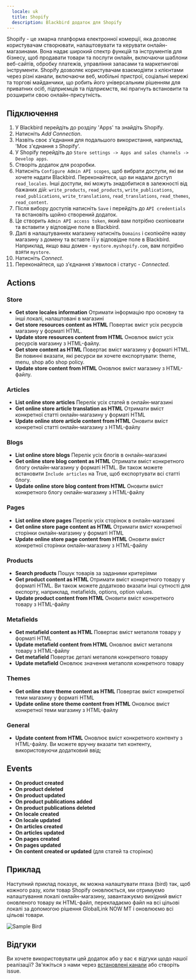 ```yaml
---
  locale: uk
  title: Shopify
  description: Blackbird додаток для Shopify
---
```


<LinkCard title="View on Github" target="_blank" href="https://github.com/bb-io/Shopify" icon="github" />

Shopify - це хмарна платформа електронної комерції, яка дозволяє користувачам створювати, налаштовувати та керувати онлайн-магазинами. Вона надає широкий спектр функцій та інструментів для бізнесу, щоб продавати товари та послуги онлайн, включаючи шаблони веб-сайтів, обробку платежів, управління запасами та маркетингові інструменти. Shopify дозволяє користувачам взаємодіяти з клієнтами через різні канали, включаючи веб, мобільні пристрої, соціальні мережі та торгові майданчики, що робить його універсальним рішенням для приватних осіб, підприємців та підприємств, які прагнуть встановити та розширити свою онлайн-присутність.

## Підключення

1. У Blackbird перейдіть до розділу 'Apps' та знайдіть Shopify.
2. Натисніть _Add Connection_.
3. Назвіть своє з'єднання для подальшого використання, наприклад, 'Моє з'єднання з Shopify'.
4. У Shopify перейдіть до `Store settings -> Apps and sales channels -> Develop apps`.
5. Створіть додаток для розробки.
6. Натисніть `Configure Admin API scopes`, щоб вибрати доступи, які ви хочете надати Blackbird. Переконайтеся, що ви надали доступ `read_locales`. Інші доступи, які можуть знадобитися в залежності від бажаних дій: `write_products`, `read_products`, `write_publications`, `read_publications`, `write_translations`, `read_translations`, `read_themes`, `read_content`.
7. Після вибору доступів натисніть `Save` і перейдіть до `API credentials` та встановіть щойно створений додаток.
8. Це створить `Admin API access token`, який вам потрібно скопіювати та вставити у відповідне поле в Blackbird.
9. Далі в налаштуваннях магазину натисніть `Domains` і скопіюйте назву магазину з домену та вставте її у відповідне поле в Blackbird. Наприклад, якщо ваш домен - `mystore.myshopify.com`, вам потрібно взяти `mystore`.
10. Натисніть _Connect_.
11. Переконайтеся, що з'єднання з'явилося і статус - _Connected_.

## Actions

### Store
- **Get store locales information** Отримати інформацію про основну та інші локалі, налаштовані в магазині
- **Get store resources content as HTML** Повертає вміст усіх ресурсів магазину у форматі HTML.
- **Update store resources content from HTML** Оновлює вміст усіх ресурсів магазину з HTML-файлу.
- **Get store content as HTML** Повертає вміст магазину у форматі HTML. Ви повинні вказати, які ресурси ви хочете експортувати: theme, menu, shop або shop policy.
- **Update store content from HTML** Оновлює вміст магазину з HTML-файлу.

### Articles

- **List online store articles** Перелік усіх статей в онлайн-магазині
- **Get online store article translation as HTML** Отримати вміст конкретної статті онлайн-магазину у форматі HTML
- **Update online store article content from HTML** Оновити вміст конкретної статті онлайн-магазину з HTML-файлу

### Blogs

- **List online store blogs** Перелік усіх блогів в онлайн-магазині
- **Get online store blog content as HTML** Отримати вміст конкретного блогу онлайн-магазину у форматі HTML. Ви також можете встановити `Include articles` на True, щоб експортувати всі статті блогу.
- **Update online store blog content from HTML** Оновити вміст конкретного блогу онлайн-магазину з HTML-файлу

### Pages

- **List online store pages** Перелік усіх сторінок в онлайн-магазині
- **Get online store page content as HTML** Отримати вміст конкретної сторінки онлайн-магазину у форматі HTML
- **Update online store page content from HTML** Оновити вміст конкретної сторінки онлайн-магазину з HTML-файлу

### Products

- **Search products** Пошук товарів за заданими критеріями
- **Get product content as HTML** Отримати вміст конкретного товару у форматі HTML. Ви також можете додатково вказати інші сутності для експорту, наприклад, metafields, options, option values.
- **Update product content from HTML** Оновити вміст конкретного товару з HTML-файлу

### Metafields

- **Get metafield content as HTML** Повертає вміст метаполя товару у форматі HTML
- **Update metafield content from HTML** Оновлює вміст метаполя товару з HTML-файлу
- **Get metafield** Повертає деталі метаполя конкретного товару
- **Update metafield** Оновлює значення метаполя конкретного товару

### Themes

- **Get online store theme content as HTML** Повертає вміст конкретної теми магазину у форматі HTML
- **Update online store theme content from HTML** Оновлює вміст конкретної теми магазину з HTML-файлу

### General

- **Update content from HTML** Оновлює вміст конкретного контенту з HTML-файлу. Ви можете вручну вказати тип контенту, використовуючи додатковий ввід;

## Events

- **On product created**
- **On product deleted**
- **On product updated**
- **On product publications added**
- **On product publications deleted**
- **On locale created**
- **On locale updated**
- **On articles created**
- **On articles updated**
- **On pages created**
- **On pages updated**
- **On content created or updated** (для статей та сторінок)

## Приклад

Наступний приклад показує, як можна налаштувати птаха (bird) так, щоб кожного разу, коли товар Shopify оновлюється, ми отримуємо налаштування локалі онлайн-магазину, завантажуємо вихідний вміст оновленого товару як HTML-файл, перекладаємо файл на всі цільові локалі за допомогою рішення GlobalLink NOW MT і оновлюємо всі цільові товари.

![Sample Bird](https://raw.githubusercontent.com/bb-io/Shopify/main/image/README/ShopifySampleBird.png)

## Відгуки

Ви хочете використовувати цей додаток або у вас є відгуки щодо нашої реалізації? Зв'яжіться з нами через [встановлені канали](https://www.blackbird.io/) або створіть issue.